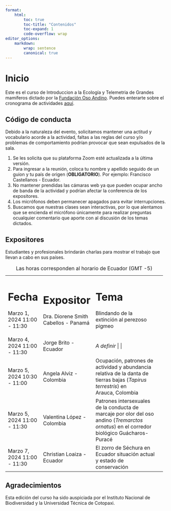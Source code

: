 ```yaml
---
format:
    html:
        toc: true
        toc-title: "Contenidos"
        toc-expand: 1
        code-overflow: wrap
editor_options:
    markdown:
        wrap: sentence
        canonical: true
---
```


# Inicio {.unnumbered}

Este es el curso de Introduccion a la Ecología y Telemetria de Grandes mamiferos dictado por la  <a href="https://osoandino.org">Fundación Oso Andino</a>. Puedes enterarte sobre el cronograma de actividades <a href="https://drive.google.com/file/d/17hlpS6ZyRcRVw-YguwXConvJJJ9oZ2c0/view">aquí</a>.

## Código de conducta {.unnumbered}

Debido a la naturaleza del evento, solicitamos mantener una actitud y vocabulario acorde a la actividad, faltas a las reglas del curso y/o problemas de comportamiento podrían provocar que sean expulsados de la sala.

1.  Se les solicita que su plataforma Zoom esté actualizada a la última versión.
2.  Para ingresar a la reunión, coloca tu nombre y apellido seguido de un guion y tu país de origen (**OBLIGATORIO**). Por ejemplo: Francisco Castellanos - Ecuador.
3.  No mantener prendidas las cámaras web ya que pueden ocupar ancho de banda de la actividad y podrían afectar la conferencia de los expositores.
4.	Los micrófonos deben permanecer apagados para evitar interrupciones.
5.	Buscamos que nuestras clases sean interactivas, por lo que alentamos que se encienda el micrófono únicamente para realizar preguntas ocualquier comentario que aporte con al discusión de los temas dictados.

## Expositores

Estudiantes y profesionales brindarán charlas para mostrar el trabajo que llevan a cabo en sus países.

+-------------------+---------------------------------+----------------------------------------------+
| Fecha             | Expositor                       | Tema                                         |
+===================+=================================+==============================================+
| Marzo 1, 2024     | Dra. Diorene Smith Cabellos     | Blindando de la extinción al perezoso pigmeo |
| 11:00 - 11:30     | - Panamá                        |                                              |
|                   |                                 |                                              |
+-------------------+---------------------------------+----------------------------------------------+
| Marzo 4, 2024     | Jorge Brito - Ecuador           | *A definir*                                    |
| 11:00 - 11:30     |                                 |                                              |
|                   |                                 |                                              |
+-------------------+---------------------------------+----------------------------------------------+
| Marzo 5, 2024     | Angela Alviz - Colombia         | Ocupación, patrones de actividad y abundancia|
| 10:30 - 11:00     |                                 | relativa de la danta de tierras bajas        |
|                   |                                 | (*Tapirus terrestris*) en Arauca, Colombia   |
+-------------------+---------------------------------+----------------------------------------------+
| Marzo 5, 2024     | Valentina López - Colombia      | Patrones intersexuales de la conducta de     |
| 11:00 - 11:30     |                                 | marcaje por olor del oso andino (*Tremarctos*|
|                   |                                 | *ornatus*) en el corredor biológico          |
|                   |                                 | Guácharos-Puracé                             |
+-------------------+---------------------------------+----------------------------------------------+
| Marzo 7, 2024     | Christian Loaiza - Ecuador      | El zorro de Séchura en Ecuador situación     |
| 11:00 - 11:30     |                                 | actual y estado de conservación              |
+-------------------+---------------------------------+----------------------------------------------+
: Las horas corresponden al horario de Ecuador (GMT -5)

## Agradecimientos {.unnumbered}

Esta edición del curso ha sido auspiciada por el Instituto Nacional de Biodiversidad y la Universidad Técnica de Cotopaxi.